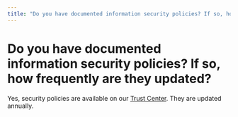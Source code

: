 ```yaml
---
title: "Do you have documented information security policies? If so, how frequently are they updated?"
---
```


# Do you have documented information security policies? If so, how frequently are they updated?

Yes, security policies are available on our [Trust Center](https://app.vanta.com/assemblyai/trust/7n80syl8zln1bn1qm3x8eg). They are updated annually.